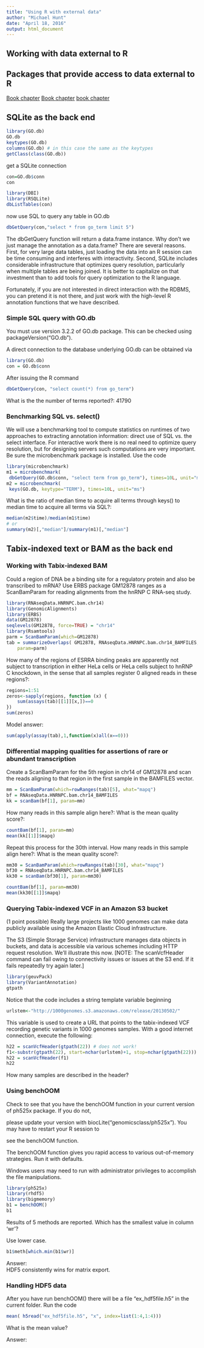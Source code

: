 ```yaml
---
title: "Using R with external data"
author: "Michael Hunt"
date: "April 18, 2016"
output: html_document
---
```


## Working with data external to R  

## Packages that provide access to data external to R  

[Book chapter](http://genomicsclass.github.io/book/pages/bioc2_externData.html)
[Book chapter](http://genomicsclass.github.io/book/pages/bioc2_externData.html#hdf5)
[book chapter](http://genomicsclass.github.io/book/pages/multiOOM.html)

## SQLite as the back end  

```r
library(GO.db)
GO.db
keytypes(GO.db)
columns(GO.db) # in this case the same as the keytypes
getClass(class(GO.db))
```

get a SQLite connection

```r
con=GO.db$conn
con
```

```r
library(DBI)
library(RSQLite)
dbListTables(con)
```
now use SQL to query any table in GO.db

```r
dbGetQuery(con,"select * from go_term limit 5")
```

The dbGetQuery function will return a data.frame instance. Why don't we just manage the annotation as a data.frame? There are several reasons. First, for very large data tables, just loading the data into an R session can be time consuming and interferes with interactivity. Second, SQLite includes considerable infrastructure that optimizes query resolution, particularly when multiple tables are being joined. It is better to capitalize on that investment than to add tools for query optimization to the R language.

Fortunately, if you are not interested in direct interaction with the RDBMS, you can pretend it is not there, and just work with the high-level R annotation functions that we have described.

### Simple SQL query with GO.db

You must use version 3.2.2 of GO.db package. This can be checked using packageVersion("GO.db").

A direct connection to the database underlying GO.db can be obtained via

```r
library(GO.db)
con = GO.db$conn 
```
After issuing the R command

```r
dbGetQuery(con, "select count(*) from go_term")
```
    
What is the the number of terms reported?: 41790


### Benchmarking SQL vs. select()


We will use a benchmarking tool to compute statistics on runtimes of two approaches to extracting annotation information: direct use of SQL vs. the select interface. For interactive work there is no real need to optimize query resolution, but for designing servers such computations are very important. Be sure the microbenchmark package is installed. Use the code

```r
library(microbenchmark)
m1 = microbenchmark(
 dbGetQuery(GO.db$conn, "select term from go_term"), times=10L, unit="ms")
m2 = microbenchmark(
 keys(GO.db, keytype="TERM"), times=10L, unit="ms")
```

What is the ratio of median time to acquire all terms through keys() to median time to acquire all terms via SQL?:

```r
median(m2$time)/median(m1$time)
# or
summary(m2)[,"median"]/summary(m1)[,"median"]
```

## Tabix-indexed text or BAM as the back end

### Working with Tabix-indexed BAM

Could a region of DNA be a binding site for a regulatory protein and also be transcribed to mRNA? Use ERBS package GM12878 ranges as a ScanBamParam for reading alignments from the hnRNP C RNA-seq study.

  
```r
library(RNAseqData.HNRNPC.bam.chr14)
library(GenomicAlignments)
library(ERBS)
data(GM12878)
seqlevels(GM12878, force=TRUE) = "chr14"
library(Rsamtools)
parm = ScanBamParam(which=GM12878)
tab = summarizeOverlaps( GM12878, RNAseqData.HNRNPC.bam.chr14_BAMFILES,
    param=parm)  
```

How many of the regions of ESRRA binding peaks are apparently not subject to transcription in either HeLa cells or HeLa cells subject to hnRNP C knockdown, in the sense that all samples register 0 aligned reads in these regions?:

```r
regions=1:51
zeros<-sapply(regions, function (x) {
    sum(assays(tab)[[1]][x,])==0
})
sum(zeros)
```
Model answer:  

```r
sum(apply(assay(tab),1,function(x)all(x==0)))
```

### Differential mapping qualities for assertions of rare or abundant transcription

Create a ScanBamParam for the 5th region in chr14 of GM12878 and scan the reads aligning to that region in the first sample in the BAMFILES vector.

  
```r
mm = ScanBamParam(which=rowRanges(tab)[5], what="mapq")
bf = RNAseqData.HNRNPC.bam.chr14_BAMFILES
kk = scanBam(bf[1], param=mm)
```

How many reads in this sample align here?:
What is the mean quality score?:

```r
countBam(bf[1], param=mm)
mean(kk[[1]]$mapq)
```

Repeat this process for the 30th interval.
How many reads in this sample align here?:
What is the mean quality score?:

```r
mm30 = ScanBamParam(which=rowRanges(tab)[30], what="mapq")
bf30 = RNAseqData.HNRNPC.bam.chr14_BAMFILES
kk30 = scanBam(bf30[1], param=mm30)

countBam(bf[1], param=mm30)
mean(kk30[[1]]$mapq)
```

### Querying Tabix-indexed VCF in an Amazon S3 bucket

(1 point possible)
Really large projects like 1000 genomes can make data publicly available using the Amazon Elastic Cloud infrastructure.

The S3 (Simple Storage Service) infrastructure manages data objects in buckets, and data is accessible via various schemes including HTTP request resolution. We'll illustrate this now. [NOTE: The scanVcfHeader command can fail owing to connectivity issues or issues at the S3 end. If it fails repeatedly try again later.]


```r
library(geuvPack)
library(VariantAnnotation)
gtpath
```
Notice that the code includes a string template variable beginning


```r
urlstem<-"http://1000genomes.s3.amazonaws.com/release/20130502/"
```

This variable is used to create a URL that points to the tabix-indexed VCF recording genetic variants in 1000 genomes samples. With a good internet connection, execute the following:


```r
h22 = scanVcfHeader(gtpath(22)) # does not work!
f1<-substr(gtpath(22), start=nchar(urlstem)+1, stop=nchar(gtpath(22)))
h22 = scanVcfHeader(f1)
h22
```

How many samples are described in the header?


### Using benchOOM

Check to see that you have the benchOOM function in your current version of ph525x package. If you do not,

please update your version with biocLite("genomicsclass/ph525x"). You may have to restart your R session to

see the benchOOM function.

The benchOOM function gives you rapid access to various out-of-memory strategies. Run it with defaults.

Windows users may need to run with administrator privileges to accomplish the file manipulations.

```r
library(ph525x)
library(rhdf5)
library(bigmemory)
b1 = benchOOM()
b1
```
Results of 5 methods are reported. Which has the smallest value in column 'wr'?

Use lower case.

```r
b1$meth[which.min(b1$wr)]
```

Answer:  
HDF5 consistently wins for matrix export.


### Handling HDF5 data

After you have run benchOOM() there will be a file "ex_hdf5file.h5" in the current folder. Run the code

```r
mean( h5read("ex_hdf5file.h5", "x", index=list(1:4,1:4)))
```
What is the mean value?

Answer:
